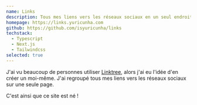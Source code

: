```yaml
---
name: Links
description: Tous mes liens vers les réseaux sociaux en un seul endroit
homepage: https://links.yuricunha.com
github: https://github.com/isyuricunha/links
techstack:
  - Typescript
  - Next.js
  - Tailwindcss
selected: true
---
```


J'ai vu beaucoup de personnes utiliser [Linktree](https://linktr.ee/), alors j'ai eu l'idée d'en créer un moi-même. J'ai regroupé tous mes liens vers les réseaux sociaux sur une seule page.

C'est ainsi que ce site est né !
